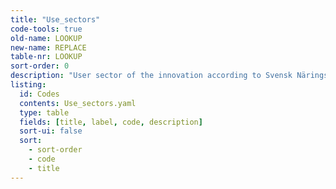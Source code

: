 ```yaml
---
title: "Use_sectors"
code-tools: true
old-name: LOOKUP
new-name: REPLACE
table-nr: LOOKUP
sort-order: 0
description: "User sector of the innovation according to Svensk Näringslivsindelning SNI 2002"
listing:
  id: Codes
  contents: Use_sectors.yaml
  type: table
  fields: [title, label, code, description]
  sort-ui: false
  sort:
    - sort-order
    - code
    - title
---
```


:::{ #Codes }
:::
